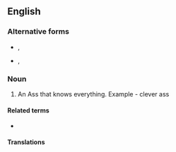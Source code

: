 {{also|smartass|smart-ass}}
==English==

===Alternative forms===
* {{l|en|smart arse}}, {{l|en|smartarse}}
* {{l|en|smartass}}, {{l|en|smart-ass}}

===Noun===
{{en-noun|es}}

# {{lb|en|slang|sometimes|vulgar}} An Ass that knows everything. Example - clever ass
#: {{syn|en|know-it-all|smart aleck|wiseacre|Thesaurus:know-it-all}}

====Related terms====
* {{l|en|hard-ass}}

====Translations====
{{trans-see|one promoting his own personality, wishes or views|smartass}}